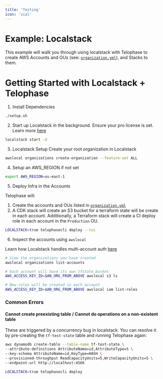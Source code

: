 ```yaml
---
title: 'Testing'
icon: 'vial'
---
```


# Example: Localstack
This example will walk you through using localstack with Telophase to create AWS Accounts and OUs (see: [`organization.yml`](https://github.com/Santiago-Labs/telophasecli/blob/main/examples/localstack/organization.yml)), and Stacks to them.

# Getting Started with Localstack + Telophase
1. Install Dependencies
```bash
./setup.sh
```

2. Start up Localstack in the background. Ensure your pro license is set. Learn more [here](https://docs.localstack.cloud/getting-started/auth-token/)
```bash
localstack start -d
```

3. Localstack Setup
Create your root organization in Localstack
```bash
awslocal organizations create-organization --feature-set ALL
```

4. Setup an AWS_REGION if not set
```bash
export AWS_REGION=us-east-1
```

5. Deploy Infra in the Accounts

Telophase will:
1. Create the accounts and OUs listed in [`organization.yml`](https://github.com/Santiago-Labs/telophasecli/blob/main/examples/localstack/organization.yml)
2. A CDK stack will create an S3 bucket for a terraform state will be create in each account. Additionally, a Terraform stack will create a CI deploy role in each account in the `Production` OU.
```bash
LOCALSTACK=true telophasecli deploy --tui
```

6. Inspect the accounts using `awslocal`

Learn how Localstack handles multi-account auth [here](https://docs.localstack.cloud/references/multi-account-setups/)
```bash
# View the organizations you have created
awslocal organizations list-accounts

# Each account will have its own tfstate bucket 
AWS_ACCESS_KEY_ID=$AN_ORG_FROM_ABOVE awslocal s3 ls

# New roles will be created in each account
AWS_ACCESS_KEY_ID=$AN_ORG_FROM_ABOVE awslocal iam list-roles
```

### Common Errors
#### Cannot create preexisting table / Cannot do operations on a non-existent table
These are triggered by a concurrency bug in localstack. You can resolve it by pre-creating the `tf-test-state` table and running Telophase again:
```bash
aws dynamodb create-table --table-name tf-test-state \
--attribute-definitions AttributeName=id,AttributeType=S \
--key-schema AttributeName=id,KeyType=HASH \
--provisioned-throughput ReadCapacityUnits=5,WriteCapacityUnits=5 \
--endpoint-url http://localhost:4566

LOCALSTACK=true telophasecli deploy
```

